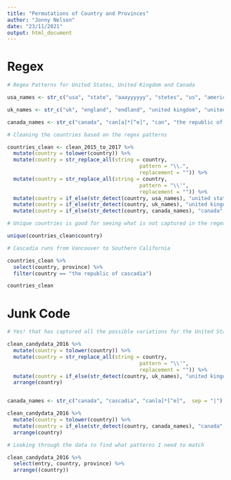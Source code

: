 ```yaml
---
title: "Permutations of Country and Provinces"
author: "Jonny Nelson"
date: "23/11/2021"
output: html_document
---
```


# Regex

```r

# Regex Patterns for United States, United Kingdom and Canada

usa_names <- str_c("usa", "state", "aaayyyyyy", "stetes", "us", "america", "murica", "\\d{3}", "trumpistan", "united sates", "merica", "new york", "murrika", "alaska", "new jersey", "ahemamerca", "california", "pittsburgh", "^u s (.*)", "^united st(.*)", "fear and loathing", sep = "|")

uk_names <- str_c("uk", "england", "endland", "united kingdom", "united kindom", "gods country", "scotland", sep = "|")

canada_names <- str_c("canada", "can[a]*[^e]", "can", "the republic of cascadia",  sep = "|")

# Cleaning the countries based on the regex patterns

countries_clean <- clean_2015_to_2017 %>%
  mutate(country = tolower(country)) %>%
  mutate(country = str_replace_all(string = country,
                                           pattern = "\\.",
                                           replacement = "")) %>%
  mutate(country = str_replace_all(string = country,
                                           pattern = "\\'",
                                           replacement = "")) %>%
  mutate(country = if_else(str_detect(country, usa_names), "united states", country)) %>%
  mutate(country = if_else(str_detect(country, uk_names), "united kingdom", country)) %>%
  mutate(country = if_else(str_detect(country, canada_names), "canada", country)) 

# Unique countries is good for seeing what is not captured in the regex patterns. Might be helpful if I could know if some patterns are capturing the same country (especially between US and UK)

unique(countries_clean$country)

# Cascadia runs from Vancouver to Southern California

countries_clean %>%
  select(country, province) %>%
  filter(country == "the republic of cascadia")

countries_clean

```

# Junk Code

```r
# Yes! that has captured all the possible variations for the United States of America

clean_candydata_2016 %>%
  mutate(country = tolower(country)) %>%
  mutate(country = str_replace_all(string = country,
                                           pattern = "\\'",
                                           replacement = "")) %>%
  mutate(country = if_else(str_detect(country, uk_names), "united kingdom", country)) %>%
  arrange(country)


canada_names <- str_c("canada", "cascadia", "can[a]*[^e]",  sep = "|")

clean_candydata_2016 %>%
  mutate(country = tolower(country)) %>%
  mutate(country = if_else(str_detect(country, canada_names), "canada", country)) %>%
  arrange(country)

# Looking through the data to find what patterns I need to match

clean_candydata_2016 %>%
  select(entry, country, province) %>%
  arrange((country))


```

